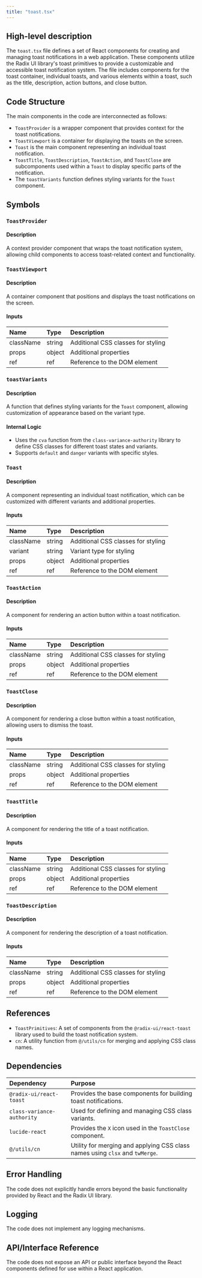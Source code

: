 ```yaml
---
title: "toast.tsx"
---
```


## High-level description

The `toast.tsx` file defines a set of React components for creating and managing toast notifications in a web application. These components utilize the Radix UI library's toast primitives to provide a customizable and accessible toast notification system. The file includes components for the toast container, individual toasts, and various elements within a toast, such as the title, description, action buttons, and close button.

## Code Structure

The main components in the code are interconnected as follows:
- `ToastProvider` is a wrapper component that provides context for the toast notifications.
- `ToastViewport` is a container for displaying the toasts on the screen.
- `Toast` is the main component representing an individual toast notification.
- `ToastTitle`, `ToastDescription`, `ToastAction`, and `ToastClose` are subcomponents used within a `Toast` to display specific parts of the notification.
- The `toastVariants` function defines styling variants for the `Toast` component.

## Symbols

### `ToastProvider`
#### Description
A context provider component that wraps the toast notification system, allowing child components to access toast-related context and functionality.

### `ToastViewport`
#### Description
A container component that positions and displays the toast notifications on the screen.

#### Inputs
| Name      | Type   | Description                        |
|:----------|:-------|:-----------------------------------|
| className | string | Additional CSS classes for styling |
| props     | object | Additional properties              |
| ref       | ref    | Reference to the DOM element       |

### `toastVariants`
#### Description
A function that defines styling variants for the `Toast` component, allowing customization of appearance based on the variant type.

#### Internal Logic
- Uses the `cva` function from the `class-variance-authority` library to define CSS classes for different toast states and variants.
- Supports `default` and `danger` variants with specific styles.

### `Toast`
#### Description
A component representing an individual toast notification, which can be customized with different variants and additional properties.

#### Inputs
| Name      | Type   | Description                        |
|:----------|:-------|:-----------------------------------|
| className | string | Additional CSS classes for styling |
| variant   | string | Variant type for styling           |
| props     | object | Additional properties              |
| ref       | ref    | Reference to the DOM element       |

### `ToastAction`
#### Description
A component for rendering an action button within a toast notification.

#### Inputs
| Name      | Type   | Description                        |
|:----------|:-------|:-----------------------------------|
| className | string | Additional CSS classes for styling |
| props     | object | Additional properties              |
| ref       | ref    | Reference to the DOM element       |

### `ToastClose`
#### Description
A component for rendering a close button within a toast notification, allowing users to dismiss the toast.

#### Inputs
| Name      | Type   | Description                        |
|:----------|:-------|:-----------------------------------|
| className | string | Additional CSS classes for styling |
| props     | object | Additional properties              |
| ref       | ref    | Reference to the DOM element       |

### `ToastTitle`
#### Description
A component for rendering the title of a toast notification.

#### Inputs
| Name      | Type   | Description                        |
|:----------|:-------|:-----------------------------------|
| className | string | Additional CSS classes for styling |
| props     | object | Additional properties              |
| ref       | ref    | Reference to the DOM element       |

### `ToastDescription`
#### Description
A component for rendering the description of a toast notification.

#### Inputs
| Name      | Type   | Description                        |
|:----------|:-------|:-----------------------------------|
| className | string | Additional CSS classes for styling |
| props     | object | Additional properties              |
| ref       | ref    | Reference to the DOM element       |

## References

- `ToastPrimitives`: A set of components from the `@radix-ui/react-toast` library used to build the toast notification system.
- `cn`: A utility function from `@/utils/cn` for merging and applying CSS class names.

## Dependencies

| Dependency                  | Purpose                                                                 |
|:----------------------------|:------------------------------------------------------------------------|
| `@radix-ui/react-toast`     | Provides the base components for building toast notifications.          |
| `class-variance-authority`  | Used for defining and managing CSS class variants.                      |
| `lucide-react`              | Provides the `X` icon used in the `ToastClose` component.               |
| `@/utils/cn`                | Utility for merging and applying CSS class names using `clsx` and `twMerge`. |

## Error Handling

The code does not explicitly handle errors beyond the basic functionality provided by React and the Radix UI library.

## Logging

The code does not implement any logging mechanisms.

## API/Interface Reference

The code does not expose an API or public interface beyond the React components defined for use within a React application.